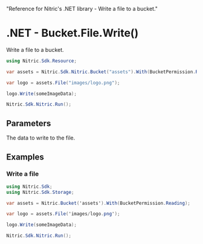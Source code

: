  "Reference for Nitric's .NET library - Write a file to a bucket."

# .NET - Bucket.File.Write()

Write a file to a bucket.

```csharp
using Nitric.Sdk.Resource;

var assets = Nitric.Sdk.Nitric.Bucket("assets").With(BucketPermission.Reading);

var logo = assets.File("images/logo.png");

logo.Write(someImageData);

Nitric.Sdk.Nitric.Run();
```

## Parameters

<Properties>
  <Property name="data" required type="byte[]">
    The data to write to the file.
  </Property>
</Properties>

## Examples

### Write a file

```csharp
using Nitric.Sdk;
using Nitric.Sdk.Storage;

var assets = Nitric.Bucket('assets').With(BucketPermission.Reading);

var logo = assets.File('images/logo.png');

logo.Write(someImageData);

Nitric.Sdk.Nitric.Run();
```
